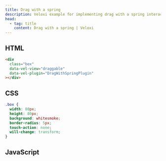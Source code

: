 ```yaml
---
title: Drag with a spring
description: Veloxi example for implementing drag with a spring interaction
head:
  - tag: title
    content: Drag with a spring | Veloxi
---
```



<DragWithSpring />

## HTML

```html
<div
  class="box"
  data-vel-view="draggable"
  data-vel-plugin="DragWithSpringPlugin"
></div>
```

## CSS

```css
.box {
  width: 80px;
  height: 80px;
  background: whitesmoke;
  border-radius: 5px;
  touch-action: none;
  will-change: transform;
}
```

## JavaScript

<PluginCode client:load>
  <div slot="FunctionalStyle">
    <DragWithSpringFunctional />
  </div>
  <div slot="ClassicalStyle">
    <DragWithSpringClassical />
  </div>
</PluginCode>
